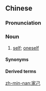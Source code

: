 ==Chinese==
{{zh-forms|alt=甲己-Hokkien,家治:ka-tī,甲治:ka-tī,膠己-Teochew,格鬼-Taishanese}}

===Pronunciation===
{{zh-pron
|c-t=gak5 gei2
|mn=xm,zz,kh,tp,tn,yl,lk,sx,hc:ka-kī/qz:kāi-kī/zz,kh,tc:ka-tī/km,mg:kai-kī
|mn-t=ga1 gi7
|cat=n
}}

===Noun===
{{zh-noun}}

# {{lb|zh|Min Nan|Taishanese}} [[self]]; [[oneself]]

====Synonyms====
{{zh-dial|自己}}

====Derived terms====
{{zh-der|家己人|食家己}}

[[zh-min-nan:家己]]